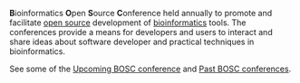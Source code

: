 '''B'''ioinformatics '''O'''pen '''S'''ource '''C'''onference held annually to promote and facilitate [[wp:open source|open source]] development of [[wp:bioinformatics|bioinformatics]] tools.  The conferences provide a means for developers and users to interact and share ideas about software developer and practical techniques in bioinformatics.

See some of the [[Upcoming BOSC conference]] and [[Past BOSC conferences]].
